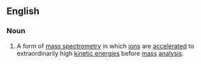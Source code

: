 ==English==

===Noun===
{{wikipedia}}
{{en-noun|-}}
# {{lb|en|physics}} A form of [[mass spectrometry]] in which [[ion]]s are [[accelerate]]d to extraordinarily high [[kinetic energy|kinetic energies]] before [[mass]] [[analysis]].